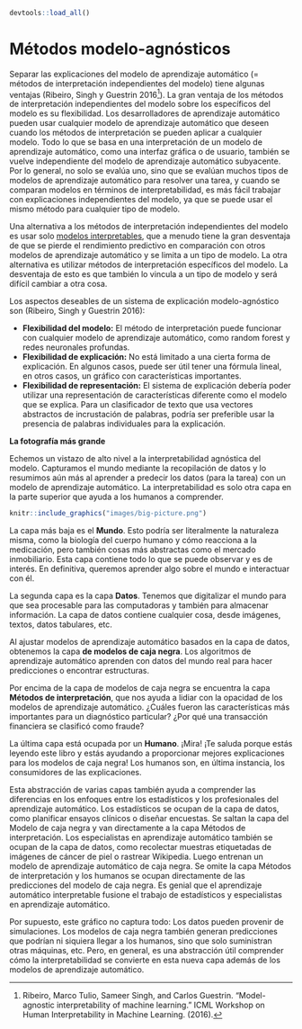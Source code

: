 ```r
devtools::load_all()
```

# Métodos modelo-agnósticos {#agnostico}

Separar las explicaciones del modelo de aprendizaje automático (= métodos de interpretación independientes del modelo) tiene algunas ventajas (Ribeiro, Singh y Guestrin 2016[^Ribeiro2016]).
La gran ventaja de los métodos de interpretación independientes del modelo sobre los específicos del modelo es su flexibilidad.
Los desarrolladores de aprendizaje automático pueden usar cualquier modelo de aprendizaje automático que deseen cuando los métodos de interpretación se pueden aplicar a cualquier modelo.
Todo lo que se basa en una interpretación de un modelo de aprendizaje automático, como una interfaz gráfica o de usuario, también se vuelve independiente del modelo de aprendizaje automático subyacente.
Por lo general, no solo se evalúa uno, sino que se evalúan muchos tipos de modelos de aprendizaje automático para resolver una tarea, y cuando se comparan modelos en términos de interpretabilidad, es más fácil trabajar con explicaciones independientes del modelo, ya que se puede usar el mismo método para cualquier tipo de modelo.

Una alternativa a los métodos de interpretación independientes del modelo es usar solo [modelos interpretables](#simple), que a menudo tiene la gran desventaja de que se pierde el rendimiento predictivo en comparación con otros modelos de aprendizaje automático y se limita a un tipo de modelo.
La otra alternativa es utilizar métodos de interpretación específicos del modelo.
La desventaja de esto es que también lo vincula a un tipo de modelo y será difícil cambiar a otra cosa.

Los aspectos deseables de un sistema de explicación modelo-agnóstico son (Ribeiro, Singh y Guestrin 2016):

- **Flexibilidad del modelo:**
El método de interpretación puede funcionar con cualquier modelo de aprendizaje automático, como random forest y redes neuronales profundas.
- **Flexibilidad de explicación:**
No está limitado a una cierta forma de explicación.
En algunos casos, puede ser útil tener una fórmula lineal, en otros casos, un gráfico con características importantes.
- **Flexibilidad de representación:**
El sistema de explicación debería poder utilizar una representación de características diferente como el modelo que se explica.
Para un clasificador de texto que usa vectores abstractos de incrustación de palabras, podría ser preferible usar la presencia de palabras individuales para la explicación.


**La fotografía más grande**

Echemos un vistazo de alto nivel a la interpretabilidad agnóstica del modelo.
Capturamos el mundo mediante la recopilación de datos y lo resumimos aún más al aprender a predecir los datos (para la tarea) con un modelo de aprendizaje automático.
La interpretabilidad es solo otra capa en la parte superior que ayuda a los humanos a comprender.

```r
knitr::include_graphics("images/big-picture.png")
```

La capa más baja es el **Mundo**.
Esto podría ser literalmente la naturaleza misma, como la biología del cuerpo humano y cómo reacciona a la medicación, pero también cosas más abstractas como el mercado inmobiliario.
Esta capa contiene todo lo que se puede observar y es de interés.
En definitiva, queremos aprender algo sobre el mundo e interactuar con él.

La segunda capa es la capa **Datos**.
Tenemos que digitalizar el mundo para que sea procesable para las computadoras y también para almacenar información.
La capa de datos contiene cualquier cosa, desde imágenes, textos, datos tabulares, etc.

Al ajustar modelos de aprendizaje automático basados en la capa de datos, obtenemos la capa **de modelos de caja negra**.
Los algoritmos de aprendizaje automático aprenden con datos del mundo real para hacer predicciones o encontrar estructuras.

Por encima de la capa de modelos de caja negra se encuentra la capa **Métodos de interpretación**, que nos ayuda a lidiar con la opacidad de los modelos de aprendizaje automático.
¿Cuáles fueron las características más importantes para un diagnóstico particular?
¿Por qué una transacción financiera se clasificó como fraude?

La última capa está ocupada por un **Humano**.
¡Mira! ¡Te saluda porque estás leyendo este libro y estás ayudando a proporcionar mejores explicaciones para los modelos de caja negra!
Los humanos son, en última instancia, los consumidores de las explicaciones.

Esta abstracción de varias capas también ayuda a comprender las diferencias en los enfoques entre los estadísticos y los profesionales del aprendizaje automático.
Los estadísticos se ocupan de la capa de datos, como planificar ensayos clínicos o diseñar encuestas.
Se saltan la capa del Modelo de caja negra y van directamente a la capa Métodos de interpretación.
Los especialistas en aprendizaje automático también se ocupan de la capa de datos, como recolectar muestras etiquetadas de imágenes de cáncer de piel o rastrear Wikipedia.
Luego entrenan un modelo de aprendizaje automático de caja negra.
Se omite la capa Métodos de interpretación y los humanos se ocupan directamente de las predicciones del modelo de caja negra.
Es genial que el aprendizaje automático interpretable fusione el trabajo de estadísticos y especialistas en aprendizaje automático.

Por supuesto, este gráfico no captura todo:
Los datos pueden provenir de simulaciones.
Los modelos de caja negra también generan predicciones que podrían ni siquiera llegar a los humanos, sino que solo suministran otras máquinas, etc.
Pero, en general, es una abstracción útil comprender cómo la interpretabilidad se convierte en esta nueva capa además de los modelos de aprendizaje automático.


[^Ribeiro2016]: Ribeiro, Marco Tulio, Sameer Singh, and Carlos Guestrin. "Model-agnostic interpretability of machine learning." ICML Workshop on Human Interpretability in Machine Learning. (2016).
